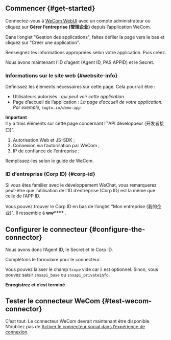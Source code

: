 ## Commencer \{#get-started}

Connectez-vous à [WeCom WebUI](https://work.weixin.qq.com/) avec un compte administrateur ou cliquez sur **Gérer l’entreprise (管理企业)** depuis l’application WeCom.

Dans l’onglet "Gestion des applications", faites défiler la page vers le bas et cliquez sur "Créer une application".

Renseignez les informations appropriées selon votre application. Puis créez.

Nous avons maintenant l’ID d’agent (Agent ID, PAS APPID) et le Secret.

### Informations sur le site web \{#website-info}

Définissez les éléments nécessaires sur cette page. Cela pourrait être :

- Utilisateurs autorisés : _qui peut voir cette application_
- Page d’accueil de l’application : _La page d’accueil de votre application. Par exemple, `logto.io/demo-app`_

**Important**  
Il y a trois éléments sur cette page concernant l’"API développeur (开发者接口)".

1. Autorisation Web et JS-SDK ;
2. Connexion via l’autorisation par WeCom ;
3. IP de confiance de l’entreprise ;

Remplissez-les selon le guide de WeCom.

### ID d’entreprise (Corp ID) \{#corp-id}

Si vous êtes familier avec le développement WeChat, vous remarquerez peut-être que l’utilisation de l’ID d’entreprise (Corp ID) est la même que celle de l’APP ID.

Vous pouvez trouver le Corp ID en bas de l’onglet "Mon entreprise (我的企业)". Il ressemble à **ww\*\*\*\*** .

## Configurer le connecteur \{#configure-the-connector}

Nous avons donc l’Agent ID, le Secret et le Corp ID.

Complétons le formulaire pour le connecteur.

Vous pouvez laisser le champ `Scope` vide car il est optionnel. Sinon, vous pouvez saisir `snsapi_base` ou `snsapi_privateinfo`.

**Enregistrez et c’est terminé**

## Tester le connecteur WeCom \{#test-wecom-connector}

C’est tout. Le connecteur WeCom devrait maintenant être disponible. N’oubliez pas de [Activer le connecteur social dans l’expérience de connexion](/connectors/social-connectors/#enable-social-sign-in).
